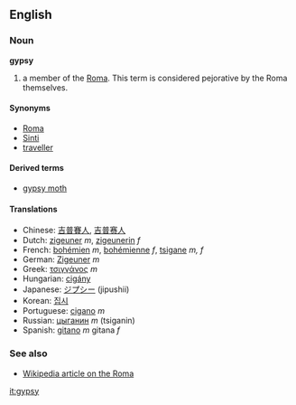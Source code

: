 ==English==
===Noun===
'''gypsy'''
# a member of the [[Roma]]. This term is considered pejorative by the Roma themselves.

====Synonyms====
*[[Roma]]
*[[Sinti]]
*[[traveller]]

====Derived terms====
*[[gypsy moth]]

====Translations====
*Chinese: [[吉普賽人]], [[吉普赛人]]
*Dutch: [[zigeuner]] ''m'', [[zigeunerin]] ''f''
*French: [[bohémien]] ''m'', [[bohémienne]] ''f'', [[tsigane]] ''m, f''
*German: [[Zigeuner]] ''m''
*Greek: [[τσιγγάνος]] ''m''
*Hungarian: [[cigány]]
*Japanese: [[ジプシー]] (jipushii)
*Korean: [[집시]]
*Portuguese: [[cigano]] ''m''
*Russian: [[цыганин]] ''m'' (tsiganin)
*Spanish: [[gitano]] ''m'' gitana ''f''

===See also===
*[[w:Roma_%28people%29|Wikipedia article on the Roma]]

[[it:gypsy]]